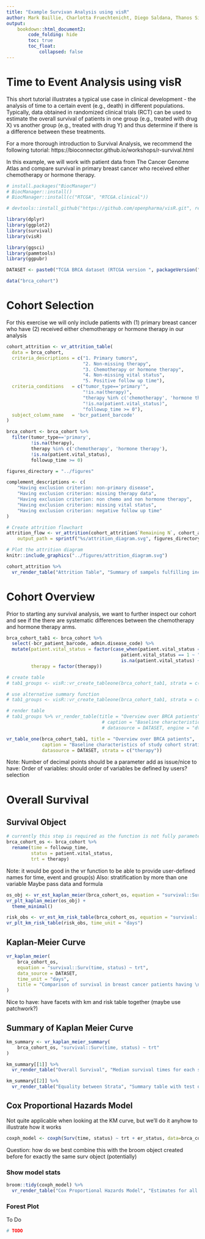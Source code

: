 ```yaml
---
title: "Example Survivan Analysis using visR"
author: Mark Baillie, Charlotta Fruechtenicht, Diego Saldana, Thanos Siadimas
output:
    bookdown::html_document2:
        code_folding: hide
        toc: true
        toc_float:
            collapsed: false
---
```


# Time to Event Analysis using visR

This short tutorial illustrates a typical use case in clinical development - the analysis of time to a certain event (e.g., death) in different populations. Typically, data obtained in randomized clinical trials (RCT) can be used to estimate the overall survival of patients in one group (e.g., treated with drug X) vs another group (e.g., treated with drug Y) and thus determine if there is a difference between these treatments.

For a more thorough introduction to Survival Analysis, we recommend the following tutorial: https://bioconnector.github.io/workshops/r-survival.html

In this example, we will work with patient data from The Cancer Genome Atlas and compare survival in primary breast cancer who received either chemotherapy or hormone therapy.

```r
# install.packages("BiocManager")
# BiocManager::install()
# BiocManager::install(c("RTCGA", "RTCGA.clinical"))
```
```r
# devtools::install_github("https://github.com/openpharma/visR.git", ref="sankey")
```


```r
library(dplyr)
library(ggplot2)
library(survival)
library(visR)

library(ggsci)
library(pammtools)
library(ggpubr)
```

```r
DATASET <- paste0("TCGA BRCA dataset (RTCGA version ", packageVersion("RTCGA"), ")")
```



```r
data("brca_cohort")
```

# Cohort Selection
For this exercise we will only include patients with (1) primary breast cancer who have (2) received either chemotherapy or hormone therapy in our analysis

```r
cohort_attrition <- vr_attrition_table(
  data = brca_cohort,
  criteria_descriptions = c("1. Primary tumors", 
                            "2. Non-missing therapy", 
                            "3. Chemotherapy or hormone therapy", 
                            "4. Non-missing vital status",
                            "5. Positive follow up time"),
  criteria_conditions   = c("tumor_type=='primary'",
                            "!is.na(therapy)",
                            "therapy %in% c('chemotherapy', 'hormone therapy')",
                            "!is.na(patient.vital_status)",
                            "followup_time >= 0"),
  subject_column_name   = 'bcr_patient_barcode'
)

brca_cohort <- brca_cohort %>% 
  filter(tumor_type=='primary',
         !is.na(therapy),
         therapy %in% c('chemotherapy', 'hormone therapy'),
         !is.na(patient.vital_status),
         followup_time >= 0)
```


```r
figures_directory = "../figures"

complement_descriptions <- c(                                                   
    "Having exclusion criterion: non-primary disease",                                            
    "Having exclusion criterion: missing therapy data",                                            
    "Having exclusion criterion: non chemo and non hormone therapy",
    "Having exclusion criterion: missing vital status",
    "Having exclusion criterion: negative follow up time"
)

# Create attrition flowchart
attrition_flow <- vr_attrition(cohort_attrition$`Remaining N`, cohort_attrition$Criteria, complement_descriptions,
    output_path = sprintf("%s/attrition_diagram.svg", figures_directory))
```

```r
# Plot the attrition diagram
knitr::include_graphics("../figures/attrition_diagram.svg")
```

```r
cohort_attrition %>% 
  vr_render_table("Attrition Table", "Summary of sampels fulfilling inclusion/exclusion criteria", DATASET)
```


# Cohort Overview
Prior to starting any survival analysis, we want to further inspect our cohort and see if the there are systematic differences between the chemotherapy and hormone therapy arms.
```r
brca_cohort_tab1 <- brca_cohort %>% 
  select(-bcr_patient_barcode, admin.disease_code) %>% 
  mutate(patient.vital_status = factor(case_when(patient.vital_status == 0 ~ "Alive",
                                          patient.vital_status == 1 ~ "Dead",
                                          is.na(patient.vital_status) ~ "Missing")),
         therapy = factor(therapy))

# create table
# tab1_groups <- visR::vr_create_tableone(brca_cohort_tab1, strata = c("therapy"))

# use alternative summary function
# tab1_groups <- visR::vr_create_tableone(brca_cohort_tab1, strata = c("therapy"), summary_function = visR::vr_summarize)

# render table
# tab1_groups %>% vr_render_table(title = "Overview over BRCA patients",
                                   # caption = "Baseline characteristics of study cohort stratified by treatment type", 
                                   # datasource = DATASET, engine = "dt")
```

```r
vr_table_one(brca_cohort_tab1, title = "Overview over BRCA patients",
             caption = "Baseline characteristics of study cohort stratified by treatment type", 
             datasource = DATASET, strata = c("therapy"))
```

Note: 
Number of decimal points should be a parameter
add as issue/nice to have: Order of variables: should order of variables be defined by users? selection

# Overall Survival
## Survival Object
```r
# currently this step is required as the function is not fully parameterized
brca_cohort_os <- brca_cohort %>% 
  rename(time = followup_time,
         status = patient.vital_status,
         trt = therapy)
```
Note: it would be good in the vr function to be able to provide user-defined names for time, event and group(s)
Also: stratification by more than one variable
Maybe pass data and formula

```r
os_obj <- vr_est_kaplan_meier(brca_cohort_os, equation = "survival::Surv(time, status) ~ trt")
vr_plt_kaplan_meier(os_obj) +
  theme_minimal()
```
```r
risk_obs <- vr_est_km_risk_table(brca_cohort_os, equation = "survival::Surv(time, status) ~ trt")
vr_plt_km_risk_table(risk_obs, time_unit = "days")
```


## Kaplan-Meier Curve
```r
vr_kaplan_meier(
    brca_cohort_os,
    equation = "survival::Surv(time, status) ~ trt",
    data_source = DATASET, 
    time_unit = "days",
    title = "Comparison of survival in breast cancer patients having \nunder hormone therapy vs. chemotherapy"
)
```
Nice to have: have facets with km and risk table together (maybe use patchwork?)

## Summary of Kaplan Meier Curve
```r
km_summary <- vr_kaplan_meier_summary(
    brca_cohort_os, "survival::Surv(time, status) ~ trt"
)

km_summary[[1]] %>% 
  vr_render_table("Overall Survival", "Median survival times for each strata", DATASET)

km_summary[[2]] %>% 
  vr_render_table("Equality between Strata", "Summary table with test of equality over strata", DATASET)
```

## Cox Proportional Hazards Model
Not quite applicable when looking at the KM curve, but we'll do it anyhow to illustrate how it works
```r
coxph_model <- coxph(Surv(time, status) ~ trt + er_status, data=brca_cohort_os)
```
Question: how do we best combine this with the broom object created before for exactly the same surv object (potentially)

### Show model stats

```r
broom::tidy(coxph_model) %>% 
  vr_render_table("Cox Proportional Hazards Model", "Estimates for all included model parameters", DATASET)
```


### Forest Plot
To Do
```r
# TODO
```

